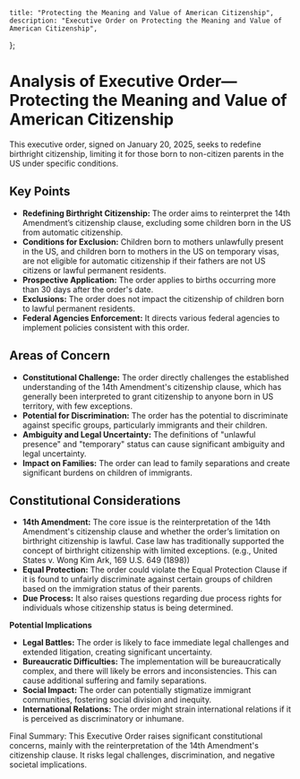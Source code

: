     title: "Protecting the Meaning and Value of American Citizenship",
    description: "Executive Order on Protecting the Meaning and Value of American Citizenship",
};

# Analysis of Executive Order—Protecting the Meaning and Value of American Citizenship

This executive order, signed on January 20, 2025, seeks to redefine birthright citizenship, limiting it for those born to non-citizen parents in the US under specific conditions.

## Key Points

- **Redefining Birthright Citizenship:** The order aims to reinterpret the 14th Amendment’s citizenship clause, excluding some children born in the US from automatic citizenship.
- **Conditions for Exclusion:** Children born to mothers unlawfully present in the US, and children born to mothers in the US on temporary visas, are not eligible for automatic citizenship if their fathers are not US citizens or lawful permanent residents.
- **Prospective Application:** The order applies to births occurring more than 30 days after the order's date.
- **Exclusions:** The order does not impact the citizenship of children born to lawful permanent residents.
- **Federal Agencies Enforcement:** It directs various federal agencies to implement policies consistent with this order.

## Areas of Concern

- **Constitutional Challenge:** The order directly challenges the established understanding of the 14th Amendment's citizenship clause, which has generally been interpreted to grant citizenship to anyone born in US territory, with few exceptions.
- **Potential for Discrimination:** The order has the potential to discriminate against specific groups, particularly immigrants and their children.
- **Ambiguity and Legal Uncertainty:** The definitions of "unlawful presence" and "temporary" status can cause significant ambiguity and legal uncertainty.
- **Impact on Families:** The order can lead to family separations and create significant burdens on children of immigrants.

## Constitutional Considerations

- **14th Amendment:** The core issue is the reinterpretation of the 14th Amendment's citizenship clause and whether the order’s limitation on birthright citizenship is lawful. Case law has traditionally supported the concept of birthright citizenship with limited exceptions. (e.g., United States v. Wong Kim Ark, 169 U.S. 649 (1898)) 
- **Equal Protection:** The order could violate the Equal Protection Clause if it is found to unfairly discriminate against certain groups of children based on the immigration status of their parents.
- **Due Process:** It also raises questions regarding due process rights for individuals whose citizenship status is being determined.

**Potential Implications**

- **Legal Battles:** The order is likely to face immediate legal challenges and extended litigation, creating significant uncertainty.
- **Bureaucratic Difficulties:** The implementation will be bureaucratically complex, and there will likely be errors and inconsistencies. This can cause additional suffering and family separations.
- **Social Impact:** The order can potentially stigmatize immigrant communities, fostering social division and inequity.
- **International Relations:** The order might strain international relations if it is perceived as discriminatory or inhumane.

Final Summary:
This Executive Order raises significant constitutional concerns, mainly with the reinterpretation of the 14th Amendment's citizenship clause. It risks legal challenges, discrimination, and negative societal implications.
